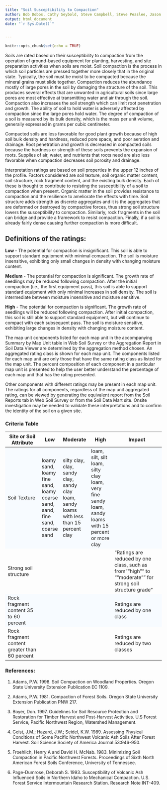 ---
title: "Soil Susceptibility to Compaction"
author: Bob Dobos, Cathy Seybold, Steve Campbell, Steve Peaslee, Jason Nemecek
output: html_document
date: "`r Sys.Date()`"


---

```{r setup, include=FALSE}
knitr::opts_chunk$set(echo = TRUE)
```


<style>
   tbody tr:nth-child(odd){
    background-color: #F7FBFF;
  }
</style>

Soils are rated based on their susceptibility to compaction from the operation of ground-based equipment for planting, harvesting, and site preparation activities when soils are moist.  Soil compaction is the process in which soil particles are pressed together more closely that in the original state.  Typically, the soil must be moist to be compacted because the mineral grains must slide together.  Compaction reduces the abundance mostly of large pores in the soil by damaging the structure of the soil.  This produces several effects that are unwanted in agricultural soils since large pores are most effective at transmitting water and air through the soil.  Compaction also increases the soil strength which can limit root penetration and growth.  The ability of soil to hold water is adversely affected by compaction since the large pores hold water.  The degree of compaction of a soil is measured by its bulk density, which is the mass per unit volume, generally expressed in grams per cubic centimeter.

Compacted soils are less favorable for good plant growth because of high soil bulk density and hardness, reduced pore space, and poor aeration and drainage. Root penetration and growth is decreased in compacted soils because the hardness or strength of these soils prevents the expansion of roots. Supplies of air, water, and nutrients that roots need are also less favorable when compaction decreases soil porosity and drainage.

Interpretation ratings are based on soil properties in the upper 12 inches of the profile.  Factors considered are soil texture, soil organic matter content, soil structure, rock fragment content, and the existing bulk density.  Each of these is thought to contribute to resisting the susceptibility of a soil to compaction when present.  Organic matter in the soil provides resistance to compaction and the resilience to ameliorate the effects with time.  Soil structure adds strength as discrete aggregates and it is the aggregates that are deformed or destroyed by compactive forces, thus strong soil structure lowers the susceptibility to compaction.  Similarly, rock fragments in the soil can bridge and provide a framework to resist compaction.  Finally, if a soil is already fairly dense causing further compaction is more difficult. 

## Definitions of the ratings:

**Low **- The potential for compaction is insignificant.  This soil is able to support standard equipment with minimal compaction. The soil is moisture insensitive, exhibiting only small changes in density with changing moisture content.

**Medium** - The potential for compaction is significant.  The growth rate of seedlings may be reduced following compaction.  After the initial compaction (i.e., the first equipment pass), this soil is able to support standard equipment with only minimal increases in soil density.  The soil is intermediate between moisture insensitive and moisture sensitive.

**High** - The potential for compaction is significant.  The growth rate of seedlings will be reduced following compaction.  After initial compaction, this soil is still able to support standard equipment, but will continue to compact with each subsequent pass.  The soil is moisture sensitive, exhibiting large changes in density with changing moisture content.

The map unit components listed for each map unit in the accompanying Summary by Map Unit table in Web Soil Survey or the Aggregation Report in Soil Data Viewer are determined by the aggregation method chosen. An aggregated rating class is shown for each map unit. The components listed for each map unit are only those that have the same rating class as listed for the map unit. The percent composition of each component in a particular map unit is presented to help the user better understand the percentage of each map unit that has the rating presented. 

Other components with different ratings may be present in each map unit. The ratings for all components, regardless of the map unit aggregated rating, can be viewed by generating the equivalent report from the Soil Reports tab in Web Soil Survey or from the Soil Data Mart site. Onsite investigation may be needed to validate these interpretations and to confirm the identity of the soil on a given site.

### Criteria Table

Site or Soil Attribute|Low|Moderate|High|Impact
---------------------------|--------------|------------------|------------------|----------------------------------------
Soil Texture|loamy sand, loamy fine sand, loamy coarse sand, sand, fine sand, coarse sand|silty clay, clay, sandy clay, sandy clay loam, sandy loams with less than 15 percent clay|loam, silt, silt loam, silty clay loam, very fine sandy loam, sandy loams with 15 percent or more clay|
Strong soil structure||||"Ratings are reduced by one class, such as from ""high"" to ""moderate"" for strong soil structure grade"
Rock fragment content 35 to 60 percent||||Ratings are reduced by one class
Rock fragment content greater than 60 percent||||Ratings are reduced by two classes


### References:

1. Adams, P.W.  1998. Soil Compaction on Woodland Properties.  Oregon State University Extension Publication EC 1109.

2. Adams, P.W.  1981. Compaction of Forest Soils.  Oregon State University Extension Publication PNW 217.

3. Boyer, Don. 1997. Guidelines for Soil Resource Protection and Restoration for Timber Harvest and Post-Harvest Activities.  U.S Forest Service, Pacific Northwest Region, Watershed Management.

4. Geist, J.M.; Hazard, J.W.; Seidel, K.W. 1989. Assessing Physical Conditions of Some Pacific Northwest Volcanic Ash Soils After Forest Harvest.  Soil Science Society of America Journal 53:946-950.

5. Froehlich, Henry A and David H. McNab. 1983. Minimizing Soil Compaction in Pacific Northwest Forests.  Proceedings of Sixth North American Forest Soils Conference, University of Tennessee.

6. Page-Dumrose, Deborah S.  1993. Susceptibility of Volcanic Ash Influenced Soils in Northern Idaho to Mechanical Compaction. U.S. Forest Service Intermountain Research Station.  Research Note INT-409.

